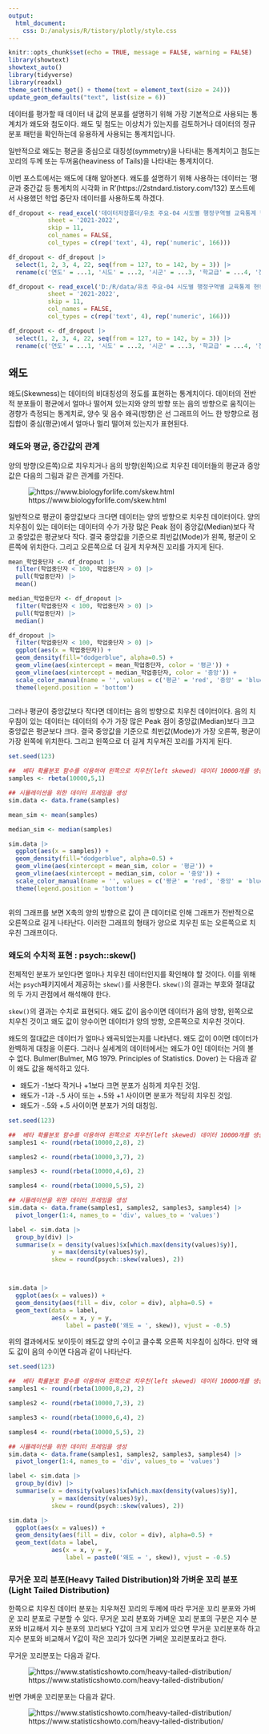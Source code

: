 ```yaml
---
output:
  html_document: 
    css: D:/analysis/R/tistory/plotly/style.css
---
```


```r
knitr::opts_chunk$set(echo = TRUE, message = FALSE, warning = FALSE)
library(showtext)
showtext_auto()
library(tidyverse)
library(readxl)
theme_set(theme_get() + theme(text = element_text(size = 24)))
update_geom_defaults("text", list(size = 6))
```

데이터를 평가할 때 데이터 내 값의 분포를 설명하기 위해 가장 기본적으로 사용되는 통계치가 왜도와 첨도이다. 왜도 및 첨도는 이상치가 있는지를 검토하거나 데이터의 정규 분포 패턴을 확인하는데 유용하게 사용되는 통계치입니다. 

일반적으로 왜도는 평균을 중심으로 대칭성(symmetry)을 나타내는 통계치이고 첨도는 꼬리의 두께 또는 두꺼움(heaviness of Tails)을 나타내는 통계치이다.

이번 포스트에서는 왜도에 대해 알아본다. 왜도를 설명하기 위해 사용하는 데이터는 '평균과 중간값 등 통계치의 시각화 in R'(https://2stndard.tistory.com/132) 포스트에서 사용했던 학업 중단자 데이터를 사용하도록 하겠다. 

```r
df_dropout <- read_excel('데이터저장폴더/유초 주요-04 시도별 행정구역별 교육통계 현황_방통제외(1999-2022)_20220824y.xlsx', 
           sheet = '2021-2022',
           skip = 11, 
           col_names = FALSE, 
           col_types = c(rep('text', 4), rep('numeric', 166)))

df_dropout <- df_dropout |> 
  select(1, 2, 3, 4, 22, seq(from = 127, to = 142, by = 3)) |>
  rename(c('연도' = ...1, '시도' = ...2, '시군' = ...3, '학교급' = ...4, '전체학생수' = ...22, '학업중단자' = ...127, '유예' = ...130, '면제' = ...133, '자퇴' = ...136, '퇴학' = ...139, '제적' = ...142))

```

```r
df_dropout <- read_excel('D:/R/data/유초 주요-04 시도별 행정구역별 교육통계 현황_방통제외(1999-2022)_20220824y.xlsx', 
           sheet = '2021-2022',
           skip = 11, 
           col_names = FALSE, 
           col_types = c(rep('text', 4), rep('numeric', 166)))

df_dropout <- df_dropout |> 
  select(1, 2, 3, 4, 22, seq(from = 127, to = 142, by = 3)) |>
  rename(c('연도' = ...1, '시도' = ...2, '시군' = ...3, '학교급' = ...4, '전체학생수' = ...22, '학업중단자' = ...127, '유예' = ...130, '면제' = ...133, '자퇴' = ...136, '퇴학' = ...139, '제적' = ...142))

```

## 왜도

왜도(Skewness)는 데이터의 비대칭성의 정도를 표현하는 통계치이다.  데이터의 전반적 분포들이 평균에서 얼마나 떨어져 있는지와 양의 방향 또는 음의 방향으로 움직이는 경향가 측정되는 통계치로, 양수 및 음수 왜곡(방향)은 선 그래프의 어느 한 방향으로 점 집합이 중심(평균)에서 얼마나 멀리 떨어져 있는지가 표현된다.

### 왜도와 평균, 중간값의 관계

양의 방향(오른쪽)으로 치우치거나 음의 방향(왼쪽)으로 치우친 데이터들의 평균과 중앙값은 다음의 그림과 같은 관계를 가진다. 

![https://www.biologyforlife.com/skew.html](skewness.png)

일반적으로 평균이 중앙값보다 크다면 데이터는 양의 방향으로 치우친 데이터이다. 양의 치우침이 있는 데이터는 데이터의 수가 가장 많은 Peak 점이 중앙값(Median)보다 작고 중앙값은 평균보다 작다. 결국 중앙값을 기준으로 최빈값(Mode)가 왼쪽, 평균이 오른쪽에 위치한다. 그리고 오른쪽으로 더 길게 치우쳐진 꼬리를 가지게 된다.

```r
mean_학업중단자 <- df_dropout |>
  filter(학업중단자 < 100, 학업중단자 > 0) |>
  pull(학업중단자) |>
  mean()

median_학업중단자 <- df_dropout |>
  filter(학업중단자 < 100, 학업중단자 > 0) |>
  pull(학업중단자) |>
  median()

df_dropout |>
  filter(학업중단자 < 100, 학업중단자 > 0) |>
  ggplot(aes(x = 학업중단자)) + 
  geom_density(fill="dodgerblue", alpha=0.5) +
  geom_vline(aes(xintercept = mean_학업중단자, color = '평균')) +
  geom_vline(aes(xintercept = median_학업중단자, color = '중앙')) + 
  scale_color_manual(name = '', values = c('평균' = 'red', '중앙' = 'blue')) +
  theme(legend.position = 'bottom')
  
```

그러나 평균이 중앙값보다 작다면 데이터는 음의 방향으로 치우친 데이터이다. 음의 치우침이 있는 데이터는 데이터의 수가 가장 많은 Peak 점이 중앙값(Median)보다 크고 중앙값은 평균보다 크다. 결국 중앙값을 기준으로 최빈값(Mode)가 가장 오른쪽, 평균이 가장 왼쪽에 위치한다. 그리고 왼쪽으로 더 길게 치우쳐진 꼬리를 가지게 된다.

```r
set.seed(123)

##  베타 확률분포 함수를 이용하여 왼쪽으로 치우친(left skewed) 데이터 10000개를 생성
samples <- rbeta(10000,5,1)

## 시뮬레이션을 위한 데이터 프레임을 생성
sim.data <- data.frame(samples)

mean_sim <- mean(samples)

median_sim <- median(samples)

sim.data |>
  ggplot(aes(x = samples)) + 
  geom_density(fill="dodgerblue", alpha=0.5) +
  geom_vline(aes(xintercept = mean_sim, color = '평균')) +
  geom_vline(aes(xintercept = median_sim, color = '중앙')) + 
  scale_color_manual(name = '', values = c('평균' = 'red', '중앙' = 'blue')) +
  theme(legend.position = 'bottom')
  
```

위의 그래프를 보면 X축의 양의 방향으로 값이 큰 데이터로 인해 그래프가 전반적으로 오른쪽으로 길게 나타난다. 이러한 그래프의 형태가 양으로 치우친 또는 오른쪽으로 치우친 그래프이다. 

### 왜도의 수치적 표현 : psych::skew()

전체적인 분포가 보인다면 얼마나 치우친 데이터인지를 확인해야 할 것이다. 이를 위해서는 `psych`패키지에서 제공하는 `skew()`를 사용한다. `skew()`의 결과는 부호와 절대값의 두 가지 관점에서 해석해야 한다.  

`skew()`의 결과는 수치로 표현되다. 왜도 값이 음수이면 데이터가 음의 방향, 왼쪽으로 치우친 것이고 왜도 값이 양수이면 데이터가 양의 방향, 오른쪽으로 치우친 것이다.  

왜도의 절대값은 데이터가 얼마나 왜곡되었는지를 나타낸다. 왜도 값이 0이면 데이터가 완벽하게 대칭을 이룬다. 그러나 실세계의 데이터에서는 왜도가 0인 데이터는 거의 볼 수 없다. Bulmer(Bulmer, MG 1979. Principles of Statistics. Dover) 는 다음과 같이 왜도 값을 해석하고 있다.

-   왜도가 -1보다 작거나 +1보다 크면 분포가 심하게 치우친 것임.
-   왜도가 -1과 -.5 사이 또는 +.5와 +1 사이이면 분포가 적당히 치우친 것임.
-   왜도가 -.5와 +.5 사이이면 분포가 거의 대칭임.


```r
set.seed(123)

##  베타 확률분포 함수를 이용하여 왼쪽으로 치우친(left skewed) 데이터 10000개를 생성
samples1 <- round(rbeta(10000,2,8), 2)

samples2 <- round(rbeta(10000,3,7), 2)

samples3 <- round(rbeta(10000,4,6), 2)

samples4 <- round(rbeta(10000,5,5), 2)

## 시뮬레이션을 위한 데이터 프레임을 생성
sim.data <- data.frame(samples1, samples2, samples3, samples4) |>
  pivot_longer(1:4, names_to = 'div', values_to = 'values')

label <- sim.data |> 
  group_by(div) |>
  summarise(x = density(values)$x[which.max(density(values)$y)], 
            y = max(density(values)$y), 
            skew = round(psych::skew(values), 2))



sim.data |>
  ggplot(aes(x = values)) + 
  geom_density(aes(fill = div, color = div), alpha=0.5) + 
  geom_text(data = label, 
            aes(x = x, y = y, 
                label = paste0('왜도 = ', skew)), vjust = -0.5)
```

위의 결과에서도 보이듯이 왜도값 양의 수이고 클수록 오른쪽 치우침이 심하다. 만약 왜도 값이 음의 수이면 다음과 같이 나타난다. 

```r
set.seed(123)

##  베타 확률분포 함수를 이용하여 왼쪽으로 치우친(left skewed) 데이터 10000개를 생성
samples1 <- round(rbeta(10000,8,2), 2)

samples2 <- round(rbeta(10000,7,3), 2)

samples3 <- round(rbeta(10000,6,4), 2)

samples4 <- round(rbeta(10000,5,5), 2)

## 시뮬레이션을 위한 데이터 프레임을 생성
sim.data <- data.frame(samples1, samples2, samples3, samples4) |>
  pivot_longer(1:4, names_to = 'div', values_to = 'values')

label <- sim.data |> 
  group_by(div) |>
  summarise(x = density(values)$x[which.max(density(values)$y)], 
            y = max(density(values)$y), 
            skew = round(psych::skew(values), 2))

sim.data |>
  ggplot(aes(x = values)) + 
  geom_density(aes(fill = div, color = div), alpha=0.5) + 
  geom_text(data = label, 
            aes(x = x, y = y, 
                label = paste0('왜도 = ', skew)), vjust = -0.5)
```

### 무거운 꼬리 분포(Heavy Tailed Distribution)와 가벼운 꼬리 분포(Light Tailed Distribution)

한쪽으로 치우친 데이터 분포는 치우쳐진 꼬리의 두께에 따라 무거운 꼬리 분포와 가벼운 꼬리 분포로 구분할 수 있다. 무거운 꼬리 분포와 가벼운 꼬리 분포의 구분은 지수 분포와 비교해서 지수 분포의 꼬리보다 Y값이 크게 꼬리가 있으면 무거운 꼬리분포하 하고 지수 분포와 비교해서 Y값이 작은 꼬리가 있다면 가벼운 꼬리분포라고 한다. 

무거운 꼬리분포는 다음과 같다. 

![https://www.statisticshowto.com/heavy-tailed-distribution/](heavy-tailed-300x178.png)

반면 가벼운 꼬리분포는 다음과 같다. 

![https://www.statisticshowto.com/heavy-tailed-distribution/](light-300x192.png)









